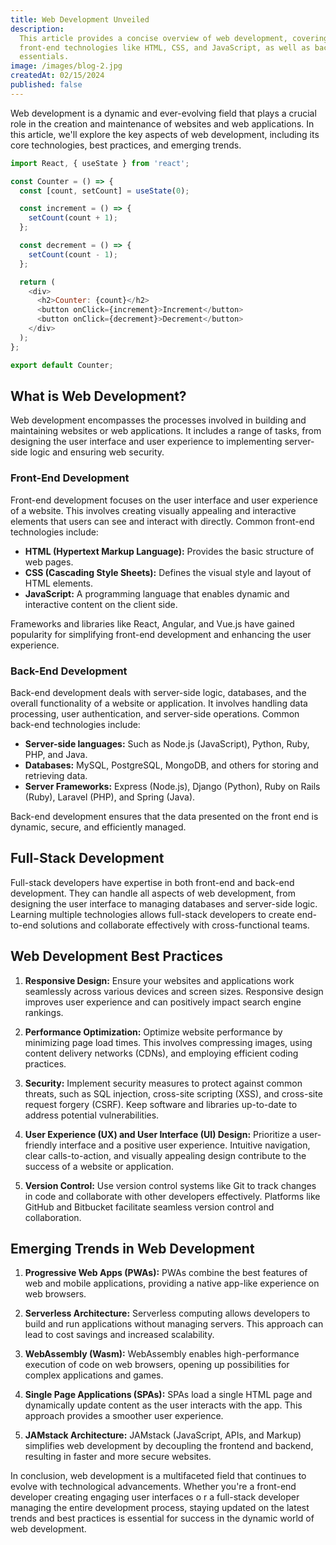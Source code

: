 ```yaml
---
title: Web Development Unveiled
description:
  This article provides a concise overview of web development, covering
  front-end technologies like HTML, CSS, and JavaScript, as well as back-end
  essentials.
image: /images/blog-2.jpg
createdAt: 02/15/2024
published: false
---
```


Web development is a dynamic and ever-evolving field that plays a crucial role
in the creation and maintenance of websites and web applications. In this
article, we'll explore the key aspects of web development, including its core
technologies, best practices, and emerging trends.

```javascript
import React, { useState } from 'react';

const Counter = () => {
  const [count, setCount] = useState(0);

  const increment = () => {
    setCount(count + 1);
  };

  const decrement = () => {
    setCount(count - 1);
  };

  return (
    <div>
      <h2>Counter: {count}</h2>
      <button onClick={increment}>Increment</button>
      <button onClick={decrement}>Decrement</button>
    </div>
  );
};

export default Counter;
```

## What is Web Development?

Web development encompasses the processes involved in building and maintaining
websites or web applications. It includes a range of tasks, from designing the
user interface and user experience to implementing server-side logic and
ensuring web security.

### Front-End Development

Front-end development focuses on the user interface and user experience of a
website. This involves creating visually appealing and interactive elements that
users can see and interact with directly. Common front-end technologies include:

- **HTML (Hypertext Markup Language):** Provides the basic structure of web
  pages.
- **CSS (Cascading Style Sheets):** Defines the visual style and layout of HTML
  elements.
- **JavaScript:** A programming language that enables dynamic and interactive
  content on the client side.

Frameworks and libraries like React, Angular, and Vue.js have gained popularity
for simplifying front-end development and enhancing the user experience.

### Back-End Development

Back-end development deals with server-side logic, databases, and the overall
functionality of a website or application. It involves handling data processing,
user authentication, and server-side operations. Common back-end technologies
include:

- **Server-side languages:** Such as Node.js (JavaScript), Python, Ruby, PHP,
  and Java.
- **Databases:** MySQL, PostgreSQL, MongoDB, and others for storing and
  retrieving data.
- **Server Frameworks:** Express (Node.js), Django (Python), Ruby on Rails
  (Ruby), Laravel (PHP), and Spring (Java).

Back-end development ensures that the data presented on the front end is
dynamic, secure, and efficiently managed.

## Full-Stack Development

Full-stack developers have expertise in both front-end and back-end development.
They can handle all aspects of web development, from designing the user
interface to managing databases and server-side logic. Learning multiple
technologies allows full-stack developers to create end-to-end solutions and
collaborate effectively with cross-functional teams.

## Web Development Best Practices

1. **Responsive Design:** Ensure your websites and applications work seamlessly
   across various devices and screen sizes. Responsive design improves user
   experience and can positively impact search engine rankings.

2. **Performance Optimization:** Optimize website performance by minimizing page
   load times. This involves compressing images, using content delivery networks
   (CDNs), and employing efficient coding practices.

3. **Security:** Implement security measures to protect against common threats,
   such as SQL injection, cross-site scripting (XSS), and cross-site request
   forgery (CSRF). Keep software and libraries up-to-date to address potential
   vulnerabilities.

4. **User Experience (UX) and User Interface (UI) Design:** Prioritize a
   user-friendly interface and a positive user experience. Intuitive navigation,
   clear calls-to-action, and visually appealing design contribute to the
   success of a website or application.

5. **Version Control:** Use version control systems like Git to track changes in
   code and collaborate with other developers effectively. Platforms like GitHub
   and Bitbucket facilitate seamless version control and collaboration.

## Emerging Trends in Web Development

1. **Progressive Web Apps (PWAs):** PWAs combine the best features of web and
   mobile applications, providing a native app-like experience on web browsers.

2. **Serverless Architecture:** Serverless computing allows developers to build
   and run applications without managing servers. This approach can lead to cost
   savings and increased scalability.

3. **WebAssembly (Wasm):** WebAssembly enables high-performance execution of
   code on web browsers, opening up possibilities for complex applications and
   games.

4. **Single Page Applications (SPAs):** SPAs load a single HTML page and
   dynamically update content as the user interacts with the app. This approach
   provides a smoother user experience.

5. **JAMstack Architecture:** JAMstack (JavaScript, APIs, and Markup) simplifies
   web development by decoupling the frontend and backend, resulting in faster
   and more secure websites.

In conclusion, web development is a multifaceted field that continues to evolve
with technological advancements. Whether you're a front-end developer creating
engaging user interfaces o r a full-stack developer managing the entire
development process, staying updated on the latest trends and best practices is
essential for success in the dynamic world of web development.

